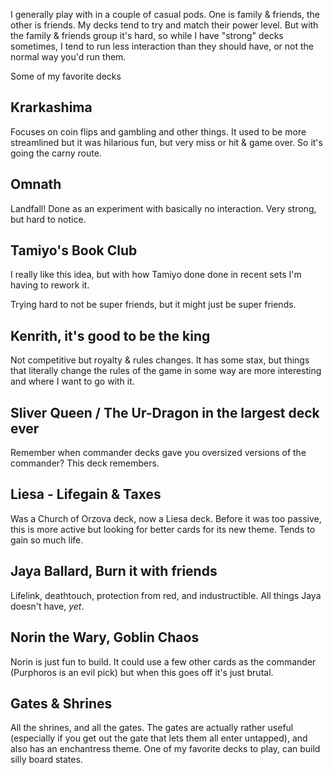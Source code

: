 ---
---


<SEO title="Wilson Gearld Mead III's Magic Decks" />

I generally play with in a couple of casual pods. One is family & friends, the other is friends. My decks tend to try and match their power level. But with the family & friends group it's hard, so while I have "strong" decks sometimes, I tend to run less interaction than they should have, or not the normal way you'd run them.

Some of my favorite decks

## Krarkashima

Focuses on coin flips and gambling and other things. It used to be more streamlined but it was hilarious fun, but very miss or hit & game over. So it's going the carny route.

## Omnath

Landfall! Done as an experiment with basically no interaction. Very strong, but hard to notice.

## Tamiyo's Book Club

I really like this idea, but with how Tamiyo done done in recent sets I'm having to rework it.

Trying hard to not be super friends, but it might just be super friends.

## Kenrith, it's good to be the king

Not competitive but royalty & rules changes. It has some stax, but things that literally change the rules of the game in some way are more interesting and where I want to go with it.

## Sliver Queen / The Ur-Dragon in the largest deck ever

Remember when commander decks gave you oversized versions of the commander? This deck remembers.

## Liesa - Lifegain & Taxes

Was a Church of Orzova deck, now a Liesa deck. Before it was too passive, this is more active but looking for better cards for its new theme. Tends to gain so much life.

## Jaya Ballard, Burn it with friends

Lifelink, deathtouch, protection from red, and industructible. All things Jaya doesn't have, _yet_.

## Norin the Wary, Goblin Chaos

Norin is just fun to build. It could use a few other cards as the commander (Purphoros is an evil pick) but when this goes off it's just brutal.

## Gates & Shrines

All the shrines, and all the gates. The gates are actually rather useful (especially if you get out the gate that lets them all enter untapped), and also has an enchantress theme. One of my favorite decks to play, can build silly board states.
